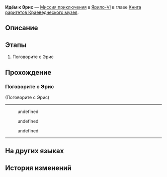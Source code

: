 {{Дополнить|Диалоги.}}
{{Миссия Инфобокс
|id              = 2011906
|Название        = 
|Изображение     = Миссия Освоения Идём к Эрис.png
|Тип             = Миссия приключения
|События         = 
|Глава           = Книга раритетов Краеведческого музея
|Условия         = Завершена [[Миссия приключения]] ''[[Плохо не клади, вора в грех не вводи I]]''
|Персонажи       = Пела; Первопроходец; Эрис
|СтартЛокация    = [[Ярило-VI]] — [[Краеведческий музей]]
|Локации         = Краеведческий музей
|Предыдущая      = Плохо не клади, вора в грех не вводи I
|Следующая       = 
|Награды         = 
}}
'''Идём к Эрис''' — [[Миссия приключения]] в [[Ярило-VI]] в главе [[Книга раритетов Краеведческого музея]].

==Описание==
{{Описание|<!--официальное описание из Перекрёстка судеб-->}}

==Этапы==
# Поговорите с Эрис

==Прохождение==
{{Дополнить}}


===Поговорите с Эрис===
{{Описание миссии|локация=Краеведческий музей|Вы помогли Краеведческому музею Белобога вернуть ценный украденный артефакт.<br />Вы узнали от Пелы, что, поскольку музей вот-вот откроется для публики, им нужен управляющий на неполный рабочий день.<br />Это вызывает у вас любопытство. Поздоровайтесь с администратором Эрис.}}
{{Диалог Начало}}

;(Поговорите с Эрис)
----
<!--Unknown TalkSentence: 201191301-->
<!--Unknown TalkSentence: 201191302-->
:{{Диалог|Стрелка}} undefined
:{{Диалог|Стрелка}} undefined
:<!--Unknown TalkSentence: 201191305-->
<!--Unknown TalkSentence: 201191306-->
<!--Unknown TalkSentence: 201191307-->
<!--Unknown TalkSentence: 201191308-->
<!--Unknown TalkSentence: 201191309-->
:{{Диалог|Стрелка}} undefined
<!--Unknown TalkSentence: 201191311-->
----
{{Диалог Конец}}

==На других языках==
{{На других языках
|en   = To Eris
|zhs  = 致艾丽斯
|zht  = 給愛麗絲
|ja   = エリスのために
|ko   = 이리스에게
|es   = Para Eris
|fr   = Prochain arrêt, Éris
|ru   = Идём к Эрис
|th   = ถึง Eris
|vi   = Gửi Eris
|de   = An Eris
|id   = Kepada Eris
|pt   = Para Eris
}}

==История изменений==
{{История изменений|2.7}}
